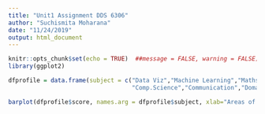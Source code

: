 ```yaml
---
title: "Unit1 Assignment DDS 6306"
author: "Suchismita Moharana"
date: "11/24/2019"
output: html_document
---
```


```r
knitr::opts_chunk$set(echo = TRUE)  ##message = FALSE, warning = FALSE)
library(ggplot2)
```


```r
dfprofile = data.frame(subject = c("Data Viz","Machine Learning","Maths","Statistics",
                                   "Comp.Science","Communication","Domain Expertise"), score = c(7,1,6,5,7,6,8))

barplot(dfprofile$score, names.arg = dfprofile$subject, xlab="Areas of Data Science", ylab="Score", main = "My Data Science Profile", )


```


```r

```


